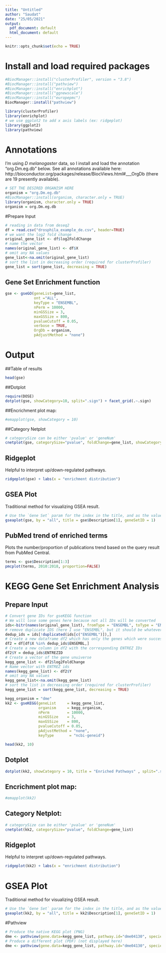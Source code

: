 ```yaml
---
title: "Untitled"
author: "Saudat"
date: "25/05/2021"
output:
  pdf_document: default
  html_document: default
---
```


```r
knitr::opts_chunk$set(echo = TRUE)
```


# Install and load required packages
```r
#BiocManager::install("clusterProfiler", version = "3.8")
#BiocManager::install("pathview")
#BiocManager::install("enrichplot")
#BiocManager::install("ggnewscale")
#BiocManager::install("europepmc")
BiocManager::install("pathview")

library(clusterProfiler)
library(enrichplot)
# we use ggplot2 to add x axis labels (ex: ridgeplot)
library(ggplot2)
library(pathview)

```

# Annotations
I'm using *D melanogaster* data, so I install and load the annotation "org.Dm.eg.db" below. See all annotations available here: http://bioconductor.org/packages/release/BiocViews.html#___OrgDb (there are 19 presently available). 
```r
# SET THE DESIRED ORGANISM HERE
organism = "org.Dm.eg.db"
#BiocManager::install(organism, character.only = TRUE)
library(organism, character.only = TRUE)
organism = org.Dm.eg.db

```
#Prepare Input
```r
# reading in data from deseq2
df = read.csv("drosphila_example_de.csv", header=TRUE)
# we want the log2 fold change 
original_gene_list <- df$log2FoldChange
# name the vector
names(original_gene_list) <- df$X
# omit any NA values 
gene_list<-na.omit(original_gene_list)
# sort the list in decreasing order (required for clusterProfiler)
gene_list = sort(gene_list, decreasing = TRUE)
```
## Gene Set Enrichment function
```r
gse <- gseGO(geneList=gene_list, 
             ont ="ALL", 
             keyType = "ENSEMBL", 
             nPerm = 10000, 
             minGSSize = 3, 
             maxGSSize = 800, 
             pvalueCutoff = 0.05, 
             verbose = TRUE, 
             OrgDb = organism, 
             pAdjustMethod = "none")
```
# Output
##Table of results
```r
head(gse)
```
##Dotplot
```r
require(DOSE)
dotplot(gse, showCategory=10, split=".sign") + facet_grid(.~.sign)
```
##Encrichment plot map:
```r
#emapplot(gse, showCategory = 10)
```
##Category Netplot
```r
# categorySize can be either 'pvalue' or 'geneNum'
cnetplot(gse, categorySize="pvalue", foldChange=gene_list, showCategory = 3)
```
## Ridgeplot
Helpful to interpret up/down-regulated pathways.
```r
ridgeplot(gse) + labs(x = "enrichment distribution")
```
## GSEA Plot  
Traditional method for visualizing GSEA result.  
```r
# Use the `Gene Set` param for the index in the title, and as the value for geneSetId
gseaplot(gse, by = "all", title = gse$Description[1], geneSetID = 1)
```
## PubMed trend of enriched terms
Plots the number/proportion of publications trend based on the query result from PubMed Central.
```r
terms <- gse$Description[1:3]
pmcplot(terms, 2010:2018, proportion=FALSE)
```
# KEGG Gene Set Enrichment Analysis
## Prepare Input
```r
# Convert gene IDs for gseKEGG function
# We will lose some genes here because not all IDs will be converted
ids<-bitr(names(original_gene_list), fromType = "ENSEMBL", toType = "ENTREZID", OrgDb=organism)
# remove duplicate IDS (here I use "ENSEMBL", but it should be whatever was selected as keyType)
dedup_ids = ids[!duplicated(ids[c("ENSEMBL")]),]
# Create a new dataframe df2 which has only the genes which were successfully mapped using the bitr function above
df2 = df[df$X %in% dedup_ids$ENSEMBL,]
# Create a new column in df2 with the corresponding ENTREZ IDs
df2$Y = dedup_ids$ENTREZID
# Create a vector of the gene unuiverse
kegg_gene_list <- df2$log2FoldChange
# Name vector with ENTREZ ids
names(kegg_gene_list) <- df2$Y
# omit any NA values 
kegg_gene_list<-na.omit(kegg_gene_list)
# sort the list in decreasing order (required for clusterProfiler)
kegg_gene_list = sort(kegg_gene_list, decreasing = TRUE)
```

```r
kegg_organism = "dme"
kk2 <- gseKEGG(geneList     = kegg_gene_list,
               organism     = kegg_organism,
               nPerm        = 10000,
               minGSSize    = 3,
               maxGSSize    = 800,
               pvalueCutoff = 0.05,
               pAdjustMethod = "none",
               keyType       = "ncbi-geneid")
```

```r
head(kk2, 10)
```
## Dotplot
```r
dotplot(kk2, showCategory = 10, title = "Enriched Pathways" , split=".sign") + facet_grid(.~.sign)
```
## Encrichment plot map:
```r
#emapplot(kk2)
```
## Category Netplot:
```r
# categorySize can be either 'pvalue' or 'geneNum'
cnetplot(kk2, categorySize="pvalue", foldChange=gene_list)
```
## Ridgeplot
Helpful to interpret up/down-regulated pathways.
```r
ridgeplot(kk2) + labs(x = "enrichment distribution")
```
# GSEA Plot  
Traditional method for visualizing GSEA result.  
```r
# Use the `Gene Set` param for the index in the title, and as the value for geneSetId
gseaplot(kk2, by = "all", title = kk2$Description[1], geneSetID = 1)
```
#Pathview
```r
# Produce the native KEGG plot (PNG)
dme <- pathview(gene.data=kegg_gene_list, pathway.id="dme04130", species = kegg_organism)
# Produce a different plot (PDF) (not displayed here)
dme <- pathview(gene.data=kegg_gene_list, pathway.id="dme04130", species = kegg_organism, kegg.native = F)
```






